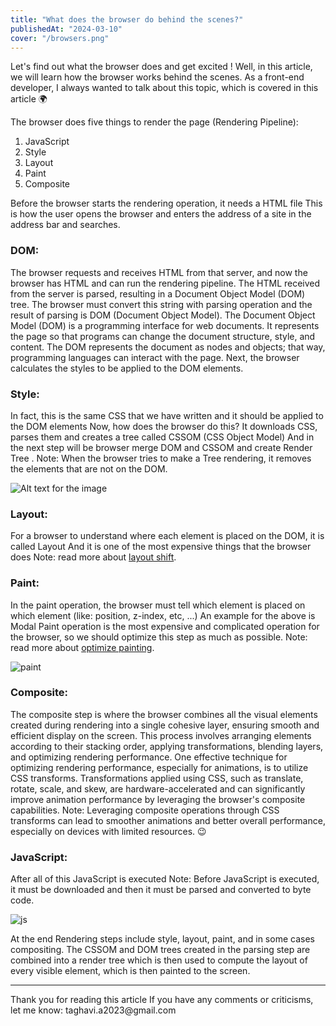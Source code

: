 ```yaml
---
title: "What does the browser do behind the scenes?"
publishedAt: "2024-03-10"
cover: "/browsers.png"
---
```


Let's find out what the browser does and get excited !
Well, in this article, we will learn how the browser works behind the scenes.
As a front-end developer, I always wanted to talk about this topic, which is covered in this article 🌍

The browser does five things to render the page (Rendering Pipeline):

1. JavaScript
2. Style
3. Layout
4. Paint
5. Composite

Before the browser starts the rendering operation, it needs a HTML file
This is how the user opens the browser and enters the address of a site in the address bar and searches.

### DOM:

The browser requests and receives HTML from that server, and now the browser has HTML and can run the rendering pipeline.
The HTML received from the server is parsed, resulting in a Document Object Model (DOM) tree.
The browser must convert this string with parsing operation and the result of parsing is DOM (Document Object Model).
The Document Object Model (DOM) is a programming interface for web documents. It represents the page so that programs can change the document structure, style, and content. The DOM represents the document as nodes and objects; that way, programming languages can interact with the page.
Next, the browser calculates the styles to be applied to the DOM elements.

### Style:

In fact, this is the same CSS that we have written and it should be applied to the DOM elements
Now, how does the browser do this?
It downloads CSS, parses them and creates a tree called CSSOM (CSS Object Model)
And in the next step will be browser merge DOM and CSSOM and create Render Tree .
Note: When the browser tries to make a Tree rendering, it removes the elements that are not on the DOM.

![Alt text for the image](https://media.licdn.com/dms/image/v2/D4D12AQFb5Tu0MU0m9w/article-inline_image-shrink_1500_2232/article-inline_image-shrink_1500_2232/0/1710095588184?e=1730332800&v=beta&t=NcXMIOzWgu_Y5jF0E7vk3IPbdfko_QptrTCnueuhUNw)

### Layout:

For a browser to understand where each element is placed on the DOM, it is called Layout
And it is one of the most expensive things that the browser does
Note: read more about [layout shift](https://developer.mozilla.org/en-US/docs/Web/API/LayoutShift).

### Paint:

In the paint operation, the browser must tell which element is placed on which element (like: position, z-index, etc, ...)
An example for the above is Modal
Paint operation is the most expensive and complicated operation for the browser, so we should optimize this step as much as possible.
Note: read more about [optimize painting](https://css-tricks.com/browser-painting-and-considerations-for-web-performance/?__im-takUyAlO=7950810043045485814).

![paint](https://media.licdn.com/dms/image/v2/D4D12AQETqUFP5imErQ/article-inline_image-shrink_1500_2232/article-inline_image-shrink_1500_2232/0/1710095545658?e=1730332800&v=beta&t=P_hfsEseo4TNM6_VFKmpGxRg0uWlkMmhqtaO01xVvaU)

### Composite:

The composite step is where the browser combines all the visual elements created during rendering into a single cohesive layer, ensuring smooth and efficient display on the screen. This process involves arranging elements according to their stacking order, applying transformations, blending layers, and optimizing rendering performance.
One effective technique for optimizing rendering performance, especially for animations, is to utilize CSS transforms. Transformations applied using CSS, such as translate, rotate, scale, and skew, are hardware-accelerated and can significantly improve animation performance by leveraging the browser's composite capabilities.
Note: Leveraging composite operations through CSS transforms can lead to smoother animations and better overall performance, especially on devices with limited resources. 😉

### JavaScript:

After all of this JavaScript is executed
Note: Before JavaScript is executed, it must be downloaded and then it must be parsed and converted to byte code.

![js](https://media.licdn.com/dms/image/v2/D4D12AQGDrTlnRRTLfA/article-inline_image-shrink_1000_1488/article-inline_image-shrink_1000_1488/0/1710095476885?e=1730332800&v=beta&t=zVkr_hzbCxIyvH1oLmO6hokOiAUNEgpkMuSY9TI4tX0)

At the end Rendering steps include style, layout, paint, and in some cases compositing. The CSSOM and DOM trees created in the parsing step are combined into a render tree which is then used to compute the layout of every visible element, which is then painted to the screen.

<hr />
Thank you for reading this article If you have any comments or criticisms, let me
know: taghavi.a2023@gmail.com
